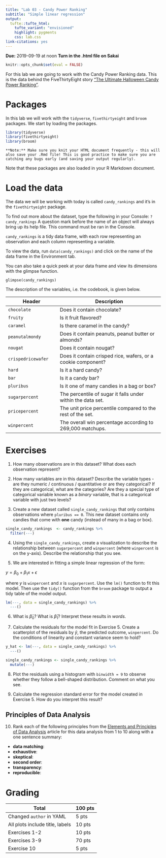 ```yaml
---
title: "Lab 03 - Candy Power Ranking"
subtitle: "Simple linear regression"
output: 
  tufte::tufte_html:
    tufte_variant: "envisioned"
    highlight: pygments
    css: lab.css
link-citations: yes
---
```



**Due:** 2019-09-19 at noon
**Turn in the .html file on Sakai**

```r
knitr::opts_chunk$set(eval = FALSE)
```

For this lab we are going to work with the Candy Power Ranking data. This is the data behind the FiveThirtyEight story ["The Ultimate Halloween Candy Power Ranking"](https://fivethirtyeight.com/features/the-ultimate-halloween-candy-power-ranking/).

# Packages

In this lab we will work with the `tidyverse`, `fivethirtyeight` and `broom` packages. We start by loading the packages.

```r
library(tidyverse)
library(fivethirtyeight)
library(broom)
```

```marginfigure
**Note:** Make sure you knit your HTML document frequently - this will also save your .Rmd file! This is good practice to make sure you are catching any bugs early (and saving your output regularly).
```
Note that these packages are also loaded in your R Markdown document.

# Load the data

The data we will be working with today is called `candy_rankings` and it's in the `fivethirtyeight` package.

To find out more about the dataset, type the following in your Console: `?candy_rankings` A question mark before the name of an object will always bring up its help file. This command must be ran in the Console.

`candy_rankings` is a tidy data frame, with each row representing an observation and each column representing a variable.

To view the data, run `data(candy_rankings)` and click on the name of the data frame in the Environment tab.

You can also take a quick peek at your data frame and view its dimensions with the glimpse function.

`glimpse(candy_rankings)`

The description of the variables, i.e. the codebook, is given below.

 Header                        |  Description
----------------|--------------------------------
`chocolate` | Does it contain chocolate?
`fruity` | Is it fruit flavored?
`caramel` | Is there caramel in the candy?
`peanutalmondy` | Does it contain peanuts, peanut butter or almonds?
`nougat` | Does it contain nougat?
`crispedricewafer` | Does it contain crisped rice, wafers, or a cookie component?
`hard` | Is it a hard candy?
`bar` | Is it a candy bar?
`pluribus` | Is it one of many candies in a bag or box?
`sugarpercent` | The percentile of sugar it falls under within the data set.
`pricepercent` | The unit price percentile compared to the rest of the set.
`winpercent` | The overall win percentage according to 269,000 matchups.

# Exercises

1. How many observations are in this dataset? What does each observation represent?

2. How many variables are in this dataset? Describe the variable types - are they numeric / continuous / quantitative or are they categorical? If they are categorical, what are the categories? Are they a special type of categorical variable known as a _binary_ variable, that is a categorical variable with just two levels? 

3. Create a new dataset called `single_candy_rankings` that only contains observations where `pluribus == 0`. This new dataset contains only candies that come with **one** candy (instead of many in a bag or box).

```r
single_candy_rankings  <- candy_rankings %>%
  filter(---)
```


4. Using the `single_candy_rankings`, create a visualization to describe the relationship between `sugarpercent` and `winpercent` (where `winpercent` is on the y-axis). Describe the relationship that you see.

5. We are interested in fitting a simple linear regression of the form:

$y = \beta_0 + \beta_1x + \epsilon$

where $y$ is `winpercent` and $x$ is `sugarpercent`. Use the `lm()` function to fit this model. Then use the `tidy()` function from the `broom` package to output a tidy table of the model output.

```r
lm(---, data = single_candy_rankings) %>%
  ---()
```

6. What is $\hat{\beta}_0$? What is $\hat{\beta}_1$? Interpret these results in _words_. 

7. Calculate the residuals for the model fit in Exercise 5. Create a scatterplot of the residuals by $\hat{y}$, the predicted outcome, `winpercent`. Do the conditions of linearity and constant variance seem to hold?

```r
y_hat <- lm(---, data = single_candy_rankings) %>%
  ---()

single_candy_rankings <- single_candy_rankings %>%
  mutate(---)
```

8. Plot the residuals using a histogram with `binwidth = 9` to observe whether they follow a bell-shaped distribution. Comment on what you see.

9. Calculate the regression standard error for the model created in Exercise 5. How do you interpret this result?

## Principles of Data Analysis

10. Rank each of the following principles from the [Elements and Principles of Data Analysis](https://arxiv.org/pdf/1903.07639.pdf) article for this data analysis from 1 to 10 along with a one sentence summary:

- **data matching**: 
- **exhaustive**: 
- **skeptical**:
- **second order**:
- **transparency**:
- **reproducible**:



# Grading

Total                          | 100 pts
-------------------------------|--------
Changed `author` in YAML       | 5 pts
All plots include title, labels | 10 pts
Exercises 1-2                   | 10 pts
Exercises 3-9                   | 70 pts
Exercise 10                   | 5 pts
